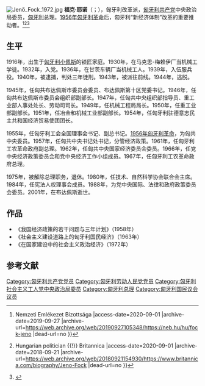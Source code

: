 {{Eastern name order|匈牙利語|匈牙利人名}}
[[File:Jenő_Fock_1972.jpg|thumb]]
'''福克·耶诺'''（{{lang-hu|Fock Jenő}}；{{bd|1916年|5月16日|2001年|5月22日|catidx=F}}），匈牙利改革派，[[匈牙利共产党|匈牙利共产党]]中央政治局委员，[[匈牙利|匈牙利]]总理。[[1956年匈牙利革命|1956年匈牙利革命]]后，匈牙利“新经济体制”改革的重要推动者。<ref>{{Cite web |url=https://neb.hu/hu/fock-jeno |title=Fock Jenő {{!}} Nemzeti Emlékezet Bizottsága |access-date=2020-09-01 |archive-date=2019-09-27 |archive-url=https://web.archive.org/web/20190927105348/https://neb.hu/hu/fock-jeno |dead-url=no }}</ref><ref>{{Cite web |url=https://www.britannica.com/biography/Jeno-Fock |title=Jeno Fock {{!}} Hungarian politician {{!}} Britannica |access-date=2020-09-01 |archive-date=2018-09-21 |archive-url=https://web.archive.org/web/20180921154930/https://www.britannica.com/biography/Jeno-Fock |dead-url=no }}</ref><ref>{{Cite web |url=http://www.nevpont.hu/view/12179 |title=Fock Jenő - Névpont 2020 |access-date=2020-09-01 |archive-date=2020-09-24 |archive-url=https://web.archive.org/web/20200924083344/http://nevpont.hu/view/12179 |dead-url=no }}</ref>

== 生平 ==
1916年，出生于[[匈牙利|匈牙利]][[小佩斯|小佩斯]]的锁匠家庭。1930年，在马克思-梅赖伊厂当机械工学徒。1932年，入党。1936年，在甘茨车辆厂当机械工人。1939年，入伍服兵役。1940年，被逮捕，判处三年徒刑。1943年，被派往前线。1944年，逃脱。

1945年，任匈共布达佩斯市委员会委员、布达佩斯第十区党委书记。1946年，任匈共布达佩斯市委员会组织部副部长。1947年，任匈共中央组织部指导员、重工业部人事处处长、劳动司司长。1949年，任机械工程局局长。1950年，任重工业部副部长。1951年，任冶金和机械工业部副部长。1954年，任匈牙利驻德意志民主共和国经济贸易使团团长。

1955年，任匈牙利工会全国理事会书记、副总书记。[[1956年匈牙利革命|1956年匈牙利革命]]，为匈共中央委员。1957年，任匈共中央书记处书记，分管经济政策。1961年，任匈牙利工农革命政府副总理。1962年，任匈共中央国家经济委员会委员。1966年，任党中央经济政策委员会和党中央经济工作小组成员。1967年，任匈牙利工农革命政府总理。

1975年，被解除总理职务，退休。1980年，任技术、自然科学协会联合会主席。1984年，任宪法人权理事会成员。1988年，为党中央国际、法律和政府政策委员会委员。2001年，在布达佩斯逝世。

== 作品 ==
*《我国经济政策的若干问题与三年计划》（1958年）
*《社会主义建设道路上的匈牙利国民经济》（1963年）
*《在国家建设中的社会主义政治经济》（1972年）

== 参考文献 ==
{{Reflist}}

[[Category:匈牙利共产党党员|Category:匈牙利共产党党员]]
[[Category:匈牙利劳动人民党党员|Category:匈牙利劳动人民党党员]]
[[Category:匈牙利社会主义工人党中央政治局委员|Category:匈牙利社会主义工人党中央政治局委员]]
[[Category:匈牙利总理|Category:匈牙利总理]]
[[Category:匈牙利国民议会议员|Category:匈牙利国民议会议员]]